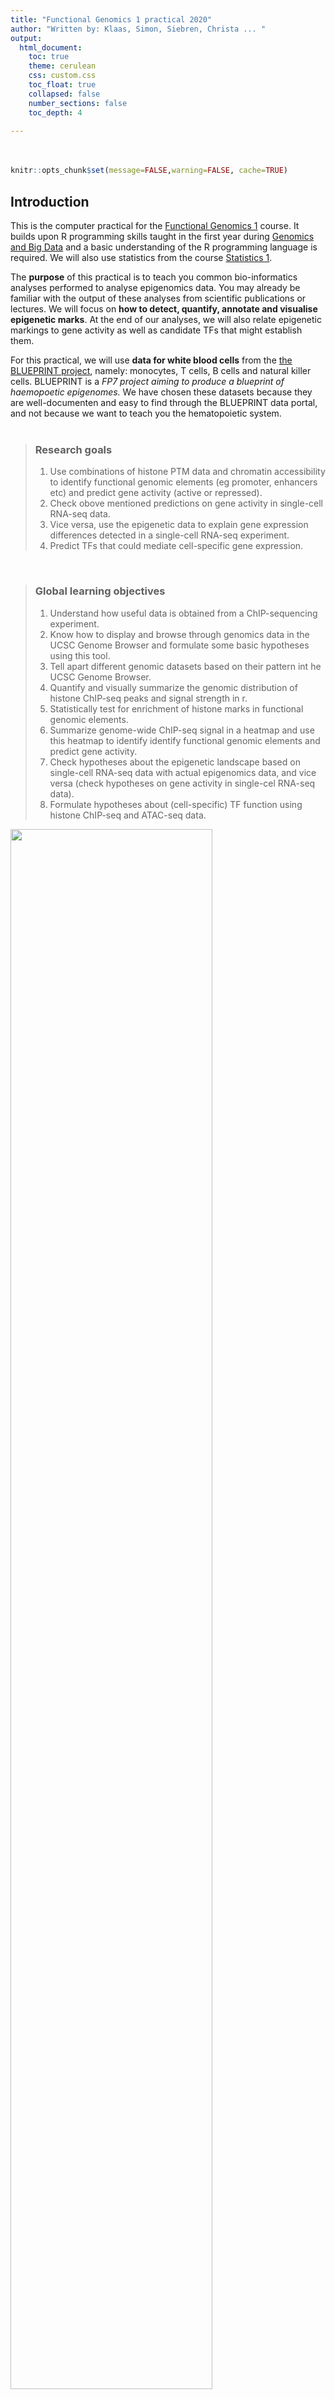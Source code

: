 ```yaml
---
title: "Functional Genomics 1 practical 2020"
author: "Written by: Klaas, Simon, Siebren, Christa ... "
output: 
  html_document:
    toc: true
    theme: cerulean
    css: custom.css
    toc_float: true
    collapsed: false
    number_sections: false
    toc_depth: 4
    
---
```


<div class="row" style="padding-top: 20px;">

```r
knitr::opts_chunk$set(message=FALSE,warning=FALSE, cache=TRUE)
```

## Introduction
This is the computer practical for the [Functional Genomics 1](https://www.ru.nl/courseguides/science/vm/osirislinks/bb/nwi-bb064b/) course. It builds upon R programming skills taught in the first year during [Genomics and Big Data](https://www.ru.nl/courseguides/science/vm/osirislinks/bp/nwi-bp031/) and a basic understanding of the R programming language is required. We will also use statistics from the course [Statistics 1](https://www.ru.nl/courseguides/science/vm/osirislinks/bp/nwi-bp012c/).  

The **purpose** of this practical is to teach you common bio-informatics analyses performed to analyse epigenomics data. You may already be familiar with the output of these analyses from scientific publications or lectures. We will focus on **how to detect, quantify, annotate and visualise epigenetic marks**. At the end of our analyses, we will also relate epigenetic markings to gene activity as well as candidate TFs that might establish them.  

For this practical, we will use **data for white blood cells** from the [the BLUEPRINT project](http://dcc.blueprint-epigenome.eu/#/home), namely: monocytes, T cells, B cells and natural killer cells. BLUEPRINT is a *FP7 project aiming to produce a blueprint of haemopoetic epigenomes.* We have chosen these datasets because they are well-documenten and easy to find through the BLUEPRINT data portal, and not because we want to teach you the hematopoietic system.  
<br>  

> ### Research goals  
  1. Use  combinations of histone PTM data and chromatin accessibility to identify functional genomic elements (eg promoter, enhancers etc) and predict gene activity (active or repressed).    
  2. Check obove mentioned predictions on gene activity in single-cell RNA-seq data.  
  3. Vice versa, use the epigenetic data to explain gene expression differences detected in a single-cell RNA-seq experiment.  
  4. Predict TFs that could mediate cell-specific gene expression.   

<br>  

> ### Global learning objectives  
  1. Understand how useful data is obtained from a ChIP-sequencing experiment.   
  2. Know how to display and browse through genomics data in the UCSC Genome Browser and formulate some basic hypotheses using this tool.  
  3. Tell apart different genomic datasets based on their pattern int he UCSC Genome Browser.   
  4. Quantify and visually summarize the genomic distribution of histone ChIP-seq peaks and signal strength in r.   
  5. Statistically test for enrichment of histone marks in functional genomic elements.  
  6. Summarize genome-wide ChIP-seq signal in a heatmap and use this heatmap to identify identify functional genomic elements and predict gene activity.  
  7. Check hypotheses about the epigenetic landscape based on single-cell RNA-seq data with actual epigenomics data, and vice versa (check hypotheses on gene activity in single-cel RNA-seq data).   
  8. Formulate hypotheses about (cell-specific) TF function using histone ChIP-seq and ATAC-seq data.  
  
  
<a href = "https://journals.plos.org/plosbiology/article?id=10.1371/journal.pbio.1001046">
![](images/index_fig1_plosbiol_2011_ENCODE_userguid_fig1a.png){width=80%}
</a>  
[The ENCODE Project Consortium, 2011, PLoS Biology](https://doi.org/10.1371/journal.pbio.1001046)  
<br>    

## Structure of this practical  
**Week 1**: Raw ChIP-seq data processing and visualize epigenomics data in the UCSC Genome browser.  
Global learning objectives #1-3.  
  
**Week 2**: Quantify the (co-)occurrences of epigenetic marks and use this to annotate genomic regions.   
Global learning objectives #4-5.  
  
**Week 3**: Compare epigenetic profiles among different cell types.   
Global learning objectives #5-6.  
  
**Week 4**: Synthesis: epigenomics, scRNA-seq and motif finding.   
Global learning objectives #7-8.  
<br>  

## Need help?  
Use the virtual classroom space in Brightspace/Zoom meeting when you need advice. A lecturer will be present there during practical hours.  

Additional links to resoures can be found under [links](#Resources) 
<br>  

## Computational environment    
For this practical it is not required to install R and R studio. Instead, we provide you with the correct environment and required packages. In case you want to repeat the practical at home/on your own computer you should make sure you install the following packages:   

* tidyverse ..
* blabla
<br> 

## Background info    
### Using R  
We will code in R, which you have already familiarized yourself with during the Genomics & Big Data course. 

##### What does an R package or function do?  
- Use the built-in RStudio help interface to find a particular function  
- Googling *[function or package name] 'r'*  
- Go to the 'Packages' tab to find user guides and other documentation on the package    
- Look into the 'Help' tab of the function  

##### I get an error?  
- Read the error, might give you hints 
- Google the error + r  
- [Stackoverflow](https://stackoverflow.com) is great, Google will often take you there because someone has already asked your question, and someone else has answered, usually many people have answered your question many ways.  
<br> 

### Table with cell markers and TFs  
Here’s a table with cell surface proteins, cytokines and TFs that are specific to certain cell types.  

Some of the cell surface markers were used to isolate these cells from the bulk using (MACS and) FACS.   

Cell | Marker | Localization and/or function | Gene(s) |  Also found on | Ref  
---|---|---|---|---|---         
**Monocytes** | CD14 | plasma membrane | [CD14](https://www.genecards.org/cgi-bin/carddisp.pl?gene=CD14) | macrophages | [Schidl 2014 Blood](https://pubmed.ncbi.nlm.nih.gov/24671955/)  
  ,,  | CCR2 | plasma membrane | [CCR2](https://www.genecards.org/cgi-bin/carddisp.pl?gene=CCR2) | ?? | [Schidl 2014 Blood](https://pubmed.ncbi.nlm.nih.gov/24671955/)   
  ,,  | CD163 | plasma membrane | [CD163](https://www.genecards.org/cgi-bin/carddisp.pl?gene=CD163) | ?? | [Schidl 2014 Blood](https://pubmed.ncbi.nlm.nih.gov/24671955/)   
  ,,  | VCAN |  extracellular space | [VCAN](https://www.genecards.org/cgi-bin/carddisp.pl?gene=VCAN) | ?? | [Schidl 2014 Blood](https://pubmed.ncbi.nlm.nih.gov/24671955/)   
  ,,  | S100A8 | ?? | ?? | ?? | [Schidl 2014 Blood](https://pubmed.ncbi.nlm.nih.gov/24671955/)   
  ,,  | S100A9 | ?? | ?? | ?? | [Schidl 2014 Blood](https://pubmed.ncbi.nlm.nih.gov/24671955/)   
  ,,  | S100A12 | ?? | ?? | ?? | [Schidl 2014 Blood](https://pubmed.ncbi.nlm.nih.gov/24671955/)   
  ,, | CEBPb | ?? | ?? | ?? | [Schidl 2014 Blood](https://pubmed.ncbi.nlm.nih.gov/24671955/)   
  ,, | PU.1 | nucleus, transcription factor | [SPI1](https://www.genecards.org/cgi-bin/carddisp.pl?gene=SPI1&keywords=SPI1) | myeloid cells and B cells  
**NK cells**  | CD16 | plasma membrane | ?? | macrophages, neutrophils  
**T cells** (CD4+ and CD8+) | CD3 | plasma membrane | [CD3-delta](https://www.genecards.org/cgi-bin/carddisp.pl?gene=CD3D), [-gamma](https://www.genecards.org/cgi-bin/carddisp.pl?gene=CD3G), [-epsilon](https://www.genecards.org/cgi-bin/carddisp.pl?gene=CD3E) | ??
  ,,  | CD45RA | plasma membrane | [PTPRC](https://www.genecards.org/cgi-bin/carddisp.pl?gene=PTPRC) | B cells, NK cells, neutrophils, monocytes, ...  
**CD4+ T cells** | CD4 | plasma membrane | [CD4 gene](https://www.genecards.org/cgi-bin/carddisp.pl?gene=CD4) | monocytes, macrophages, dendritic cells  
 ,, | ThPOK | nucleus, transcription factor | [ZBTB7B](https://www.genecards.org/cgi-bin/carddisp.pl?gene=ZBTB7B) | CD4+ T cells and B cells |  [Taniuchi 2018 Ann Rev Immunology](https://pubmed.ncbi.nlm.nih.gov/29677476/)  
 ,, | T-bet | nucleus, transcription factor | [TBX21](https://www.genecards.org/cgi-bin/carddisp.pl?gene=TBX21) | .. | ..  
 ,, | GATA-3 | nucleus, transcription factor | [GATA3](https://www.genecards.org/cgi-bin/carddisp.pl?gene=GATA3) | **CD8 T cells??** | ..  
 ,, | RunX3 | nucleus, transcription factor |  
 ,, | INF-gamma | cytokine, secreted | [INFG](https://www.genecards.org/cgi-bin/carddisp.pl?gene=IFNG) | .. | ..   
 ,, | IL-4 | cytokine, secreted | [IL4](https://www.genecards.org/cgi-bin/carddisp.pl?gene=IL4) | .. | .. |  
**CD8+ T cells** | CD8A | plasma membrane | [CD8A](https://www.genecards.org/cgi-bin/carddisp.pl?gene=CD8A) | CD8+ T cells, B cells, NK cells  | ..scRNA-seq marker    
**B cells** | PU.1 | nucleus, transcription factor | [SPI1](https://www.genecards.org/cgi-bin/carddisp.pl?gene=SPI1&keywords=SPI1) | myeloid cells and B cells  
<br> 

### Hematopoiesis scheme  
<a href = "https://www.blueprint-epigenome.eu/UserFiles/File/cell%20types%20images%20etc/Haematopoiesis_original.pdf">
![](images/index_fig2_BP_Haematopoiesis_original.png)
</a>
[BLUEPRINT, hematopoiesis](https://www.blueprint-epigenome.eu/UserFiles/File/cell%20types%20images%20etc/Haematopoiesis_original.pdf)  
<br> 

### White blood cells in current dataset  
Blood cells originate from common, multipotent hemopoietic stem cells in the bone marrow which divide to keep their population stocked or differentiate into more specific progenitors of the myeloid or lymphoid lineages. These progenitors undergo a limited number of divisions and differentiate along the way into mature blood cells: white blood cells, red blood cells and platelets. 

White blood cells encompass a varied group of cells. Each type has its own developmental process controlled by cytokines, cytokine receptors, transcription factors and chromatin remodellers and with distinct morphologies and functions at maturity. Of all the different white blood cells, we will focus on monocytes, NK cells, T cells and B cells in our analyses. 

**Monocytes** make up 2-8% of the white blood cells, derive from the myeloid lineage and are part of the innate immune system (first line of defense, limited/general specificity to particular antigens and can’t multiply furhter). They can enter peripheral tissue and differentiate into macrophages which are good at engulfing larger particles but also in dendritic cells which are highly adapted to present foreign antigens to cells of the adaptive immune system.    

**Natural killer cells** or **NK lymphocytes** come from the lymphoid lineage. They are part of the innate immune system with high cytotoxic capabilities and an important first line of defense against virus infections and the formation of abnormal tissues such as cancers. 

**T cells** or **T lymphocytes** come from the lymphoid lineage as well and can recognize antigens presented by infected cells or special-antigen presenting cells using their T cell receptor. They can either kill the infected cell immediately - cytotoxic activity - or recruit and/or activate other immune cells including B cells - helper activity. These cytotoxic T lymphocytes are recognized by CD8 molecule on their membrane and helper T lymphocytes by CD4. 

**B cells** or **B lymphocytes** also come from the lymphoid lineage and are part of the adaptive (second line, cells differentiated to target specific antigens). Upon activation they differentiate into an antibody-producing plasma cell or a memory B cell. 

Besides white blood cells we also find **red blood cells** and **platelets** in the blood. Both originate from the myeloid lineage and have lost their nucleus during development but contain RNA including mRNA. Mature red blood cells mediate transport of O2 and CO2 in the blood. Platelets originate from megakaryocytes in the bone marrow and release coagulation factors in response to a bleeding or injury of the blood vessel wall. 
<br> 

## References  
### Resources used to compile this practical/tutorial  
- [seq2science](https://vanheeringen-lab.github.io/seq2science/index.html)
- BLUEPRINT project  
- ...  
<br> 

